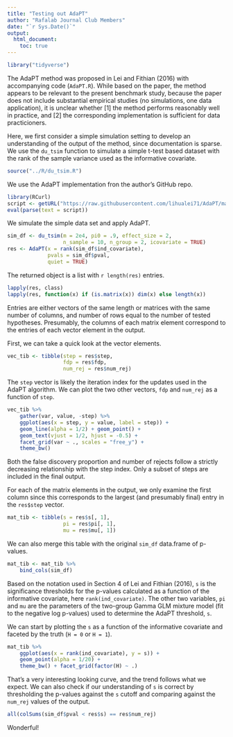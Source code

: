 ```yaml
---
title: "Testing out AdaPT"
author: "Rafalab Journal Club Members"
date: "`r Sys.Date()`"
output: 
  html_document:
    toc: true
---
```


```r
library("tidyverse")
```

The AdaPT method was proposed in Lei and Fithian (2016) with accompanying code (`AdaPT.R`). While based on the paper, the method appears to be relevant to the present benchmark study, because the paper does not include substantial empirical studies (no simulations, one data application), it is unclear whether [1] the method performs reasonably well in practice, and [2] the corresponding implementation is sufficient for data practicioners.

Here, we first consider a simple simulation setting to develop an understanding of the output of the method, since documentation is sparse. We use the `du_tsim` function to simulate a simple t-test based dataset with the rank of the sample variance used as the informative covariate.

```r
source("../R/du_tsim.R")
```

We use the AdaPT implementation fron the author's GitHub repo.

```r
library(RCurl)
script <- getURL("https://raw.githubusercontent.com/lihualei71/AdaPT/master/AdaPT.R")
eval(parse(text = script))
```

We simulate the simple data set and apply AdaPT.

```r

sim_df <- du_tsim(m = 2e4, pi0 = .9, effect_size = 2,
                  n_sample = 10, n_group = 2, icovariate = TRUE)
res <- AdaPT(x = rank(sim_df$ind_covariate),
             pvals = sim_df$pval,
             quiet = TRUE)

```

The returned object is a list with `r length(res)` entries.

```r
lapply(res, class)
lapply(res, function(x) if (is.matrix(x)) dim(x) else length(x))
```

Entries are either vectors of the same length or matrices with the same number of columns, and number of rows equal to the number of tested hypotheses. Presumably, the columns of each matrix element correspond to the entries of each vector element in the output.

First, we can take a quick look at the vector elements. 

```r
vec_tib <- tibble(step = res$step,
                  fdp = res$fdp,
                  num_rej = res$num_rej)
```

The `step` vector is likely the iteration index for the updates used in the AdaPT algorithm. We can plot the two other vectors, `fdp` and `num_rej` as a function of `step`.

```r
vec_tib %>%
    gather(var, value, -step) %>%
    ggplot(aes(x = step, y = value, label = step)) +
    geom_line(alpha = 1/2) + geom_point() +
    geom_text(vjust = 1/2, hjust = -0.5) + 
    facet_grid(var ~ ., scales = "free_y") +
    theme_bw()
```

Both the false discovery proportion and number of rejects follow a strictly decreasing relationship with the step index. Only a subset of steps are included in the final output.

For each of the matrix elements in the output, we only examine the first column since this corresponds to the largest (and presumably final) entry in the `res$step` vector.

```r
mat_tib <- tibble(s = res$s[, 1],
                  pi = res$pi[, 1],
                  mu = res$mu[, 1])
```

We can also merge this table with the original `sim_df` data.frame of p-values.

```r
mat_tib <- mat_tib %>%
    bind_cols(sim_df)
```

Based on the notation used in Section 4 of Lei and Fithian (2016), `s` is the significance thresholds for the p-values calculated as a function of the informative covariate, here `rank(ind_covariate)`. The other two variables, `pi` and `mu` are the parameters of the two-group Gamma GLM mixture model (fit to the negative log p-values) used to determine the AdaPT threshold, `s`.

We can start by plotting the `s` as a function of the informative covariate and faceted by the truth (`H = 0` or `H = 1`).

```r
mat_tib %>%
    ggplot(aes(x = rank(ind_covariate), y = s)) +
    geom_point(alpha = 1/20) + 
    theme_bw() + facet_grid(factor(H) ~ .)
```

That's a very interesting looking curve, and the trend follows what we expect. We can also check if our understanding of `s` is correct by thresholding the p-values against the `s` cutoff and comparing against the `num_rej` values of the output.

```r
all(colSums(sim_df$pval < res$s) == res$num_rej)
```

Wonderful!


